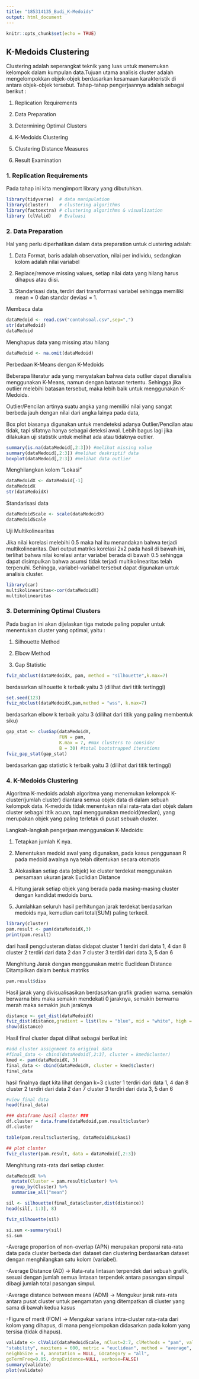 ---
title: "185314135_Budi_K-Medoids"
output: html_document
---

```{r setup, include=FALSE}
knitr::opts_chunk$set(echo = TRUE)
```


## K-Medoids Clustering

Clustering adalah seperangkat teknik yang luas untuk menemukan kelompok dalam kumpulan data.Tujuan utama analisis cluster adalah mengelompokkan objek-objek berdasarkan kesamaan karakteristik di antara objek-objek tersebut.
Tahap-tahap pengerjaannya adalah sebagai berikut :

1. Replication Requirements    

2. Data Preparation 

3. Determining Optimal Clusters

4. K-Medoids Clustering         

5. Clustering Distance Measures

6. Result Examination         


### 1. Replication Requirements
Pada tahap ini kita mengimport library yang dibutuhkan.

```{r}
library(tidyverse)  # data manipulation
library(cluster)    # clustering algorithms
library(factoextra) # clustering algorithms & visualization
library (clValid)   # Evaluasi
```


### 2. Data Preparation
Hal yang perlu diperhatikan dalam data preparation untuk clustering adalah:

1. Data Format, baris adalah observation, nilai per individu, sedangkan kolom adalah nilai variabel

2. Replace/remove missing values, setiap nilai data yang hilang harus dihapus atau diisi.

3. Standarisasi data, terdiri dari transformasi variabel sehingga memiliki mean = 0 dan standar deviasi = 1.

Membaca data
```{r}
dataMedoid <- read.csv("contohsoal.csv",sep=",")
str(dataMedoid)
dataMedoid
```
Menghapus data yang missing atau hilang
```{r}
dataMedoid <- na.omit(dataMedoid)
```

Perbedaan K-Means dengan K-Medoids

Beberapa literatur ada yang menyatakan bahwa data outlier dapat dianalisis menggunakan K-Means, namun dengan batasan tertentu. Sehingga jika outlier melebihi batasan tersebut, maka lebih baik untuk menggunakan K-Medoids.

Outlier/Pencilan artinya suatu angka yang memiliki nilai yang sangat berbeda jauh dengan nilai dari angka lainya pada data,

Box plot biasanya digunakan untuk mendeteksi adanya Outlier/Pencilan atau tidak, tapi sifatnya hanya sebagai deteksi awal. Lebih bagus lagi jika dilakukan uji statistik untuk melihat ada atau tidaknya outlier.

```{r}
summary(is.na(dataMedoid[,2:3])) #melihat missing value
summary(dataMedoid[,2:3]) #melihat deskriptif data
boxplot(dataMedoid[,2:3]) #melihat data outlier
```

Menghilangkan kolom "Lokasi"
```{r}
dataMedoidX <- dataMedoid[-1]
dataMedoidX
str(dataMedoidX)
```


Standarisasi data

```{r}
dataMedoidScale <- scale(dataMedoidX)
dataMedoidScale
```


Uji Multikolinearitas

Jika nilai korelasi melebihi 0.5 maka hal itu menandakan bahwa terjadi multikolinearitas.
Dari output matriks korelasi 2x2 pada hasil di bawah ini, terlihat bahwa nilai korelasi antar variabel berada di bawah 0.5 sehingga dapat disimpulkan bahwa asumsi tidak terjadi multikolinearitas telah terpenuhi.
Sehingga, variabel-variabel tersebut dapat digunakan untuk analisis cluster.

```{r}

library(car)
multikolinearitas<-cor(dataMedoidX)
multikolinearitas
```
### 3. Determining Optimal Clusters

Pada bagian ini akan dijelaskan tiga metode paling populer untuk menentukan cluster yang optimal, yaitu :

1. Silhouette Method

2. Elbow Method

3. Gap Statistic



```{r}
fviz_nbclust(dataMedoidX, pam, method = "silhouette",k.max=7)

```

berdasarkan silhouette k terbaik yaitu 3 (dilihat dari titik tertinggi)
```{r}
set.seed(123)
fviz_nbclust(dataMedoidX,pam,method = "wss", k.max=7)
```

berdasarkan elbow k terbaik yaitu 3 (dilihat dari titik yang paling membentuk siku)

```{r}
gap_stat <- clusGap(dataMedoidX,
                    FUN = pam,
                    K.max = 7, #max clusters to consider
                    B = 30) #total bootstrapped iterations
fviz_gap_stat(gap_stat)
```

berdasarkan gap statistic k terbaik yaitu 3 (dilihat dari titik tertinggi)

### 4. K-Medoids Clustering
Algoritma K-medoids adalah algoritma yang menemukan kelompok K-cluster(jumlah cluster) diantara semua objek data di dalam sebuah kelompok data. K-medoids tidak menentukan nilai rata-rata dari objek dalam cluster sebagai titik acuan, tapi menggunakan medoid(median), yang merupakan objek yang paling terletak di pusat sebuah cluster.

Langkah-langkah pengerjaan menggunakan K-Medoids:

1. Tetapkan jumlah K nya.

2. Menentukan medoid awal yang digunakan, pada kasus penggunaan R pada medoid awalnya nya telah ditentukan secara otomatis

3. Alokasikan setiap data (objek) ke cluster terdekat menggunakan persamaan ukuran jarak Euclidian Distance 

4. Hitung jarak setiap objek yang berada pada masing-masing cluster dengan kandidat medoids baru.

5. Jumlahkan seluruh hasil perhitungan jarak terdekat berdasarkan medoids nya, kemudian cari total(SUM) paling terkecil.  

```{r}
library(cluster)
pam.result <- pam(dataMedoidX,3)
print(pam.result)
```

dari hasil pengclusteran diatas didapat 
cluster 1 terdiri dari data 1, 4 dan 8
cluster 2 terdiri dari data 2 dan 7
cluster 3 terdiri dari data 3, 5 dan 6

Menghitung Jarak dengan menggunakan metric Euclidean Distance
Ditampilkan dalam bentuk matriks
```{r}
pam.result$diss
```
Hasil jarak yang divisualisasikan berdasarkan grafik gradien warna. semakin berwarna biru maka semakin mendekati 0 jaraknya, semakin berwarna merah maka semakin jauh jaraknya

```{r}
distance <- get_dist(dataMedoidX)
fviz_dist(distance,gradient = list(low = "blue", mid = "white", high = "red"))
show(distance)
```
Hasil final cluster dapat dilihat sebagai berikut ini:

```{r}
#add cluster assignment to original data
#final_data <- cbind(dataMedoid[,2:3], cluster = kmed$cluster)
kmed <- pam(dataMedoidX, 3)
final_data <- cbind(dataMedoidX, cluster = kmed$cluster)
final_data
```
hasil finalnya dapt kita lihat dengan k=3
cluster 1 terdiri dari data 1, 4 dan 8
cluster 2 terdiri dari data 2 dan 7
cluster 3 terdiri dari data 3, 5 dan 6

```{r}
#view final data
head(final_data)
```

```{r}
### dataframe hasil cluster ###
df.cluster = data.frame(dataMedoid,pam.result$cluster)
df.cluster
```


```{r}
table(pam.result$clustering, dataMedoid$Lokasi)
```


```{r}
## plot cluster
fviz_cluster(pam.result, data = dataMedoid[,2:3])
```

Menghitung rata-rata dari setiap cluster.

```{r}
dataMedoidX %>%
  mutate(Cluster = pam.result$cluster) %>%
  group_by(Cluster) %>%
  summarise_all("mean")
```

```{r}
sil <- silhouette(final_data$cluster,dist(distance))
head(sil[, 1:3], 8)
```

```{r}
fviz_silhouette(sil)
```

```{r}
si.sum <-summary(sil)
si.sum
```

-Average proportion of non-overlap (APN) merupakan proporsi rata-rata data pada cluster berbeda dari dataset dan clustering berdasarkan dataset dengan menghilangkan satu kolom (variabel).

-Average Distance (AD) -> Rata-rata lintasan terpendek dari sebuah grafik, sesuai dengan jumlah semua lintasan terpendek antara pasangan simpul dibagi jumlah total pasangan simpul.

-Average distance between means (ADM) -> Mengukur jarak rata-rata antara pusat cluster untuk pengamatan yang ditempatkan di cluster yang sama di bawah kedua kasus

-Figure of merit (FOM) -> Mengukur varians intra-cluster rata-rata dari kolom yang dihapus, di mana pengelompokan didasarkan pada kolom yang tersisa (tidak dihapus).

```{r}
validate <- clValid(dataMedoidScale, nClust=2:7, clMethods = "pam", validation =
"stability", maxitems = 600, metric = "euclidean", method = "average",
neighbSize = 8, annotation = NULL, GOcategory = "all",
goTermFreq=0.05, dropEvidence=NULL, verbose=FALSE)
summary(validate)
plot(validate)
```


















